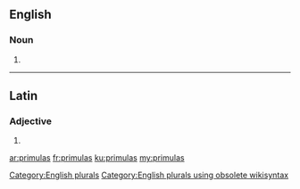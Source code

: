 ==English==

===Noun===
{{head|en}}

# {{plural of|primula}}

[[Category:English plurals]][[Category:English plurals using obsolete wikisyntax]]

----

==Latin==

===Adjective===
{{la-adj-form|prīmulās}}

# {{inflection of|prīmulus||acc|f|p|lang=la}}

[[ar:primulas]]
[[fr:primulas]]
[[ku:primulas]]
[[my:primulas]]